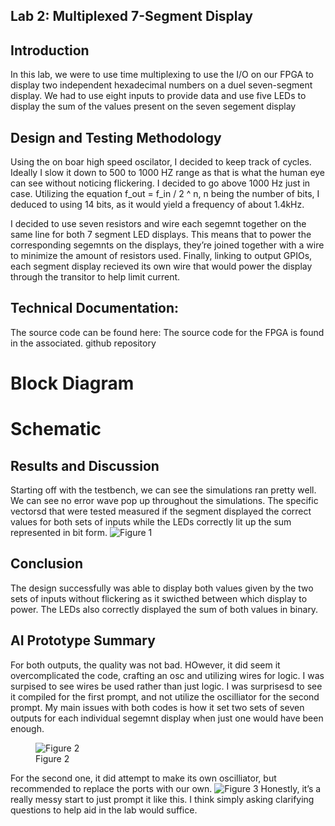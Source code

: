 ## Lab 2: Multiplexed 7-Segment Display

## Introduction
In this lab, we were to use time multiplexing to use the I/O on our FPGA to display 
two independent hexadecimal numbers on a duel seven-segment display. We had to use eight inputs
to provide data and use five LEDs to display the sum of the values present on the seven segement display

## Design and Testing Methodology
Using the on boar high speed oscilator, I decided to keep track of cycles. Ideally I slow it down to 500 to 1000 HZ range as
that is what the human eye can see without noticing flickering. I decided to go above 1000 Hz just in case. Utilizing the equation  f_out = f_in / 2 ^ n, n being the number of bits, I deduced to using 14 bits, as it would yield a frequency of about 1.4kHz. 

I decided to use seven resistors and wire each segemnt together on the same line for both 7 segment LED displays. This means
that to power the corresponding segemnts on the displays, they're joined together with a wire to minimize the amount of resistors used. Finally, linking to output GPIOs, each segment display recieved its own wire that would power the display through the transitor to help limit current. 

## Technical Documentation:
The source code can be found here: 
The source code for the FPGA is found in the associated. github repository

# Block Diagram


# Schematic 

## Results and Discussion

Starting off with the testbench, we can see the simulations ran pretty well. We can see no error wave pop up throughout the simulations. The specific vectorsd that were tested measured if the segment displayed the correct values for both sets of inputs while the LEDs correctly lit up the sum represented in bit form. 
![Figure 1](images/testbench.png){fig-align="center"}


## Conclusion
The design successfully was able to display both values given by the two sets of inputs without flickering as it swicthed between which display to power. The LEDs also correctly displayed the sum of both values in binary. 

## AI Prototype Summary
For both outputs, the quality was not bad. HOwever, it did seem it overcomplicated the code, crafting an osc and utilizing wires for logic. I was surpised to see wires be used rather than just logic. I was surprisesd to see it compiled for the first prompt, and not utilize the oscilliator for the second prompt. My main issues with both codes is how it set two sets of seven outputs for each individual segemnt display when just one would have been enough. 

![Figure 2](images/AI1.png){fig-align="center"}

For the second one, it did attempt to make its own oscilliator, but recommended to replace the ports with our own. 
![Figure 3](images/AI2.png){fig-align="center"}
Honestly, it's a really messy start to just prompt it like this. I think simply asking clarifying questions to help aid in the lab would suffice. 